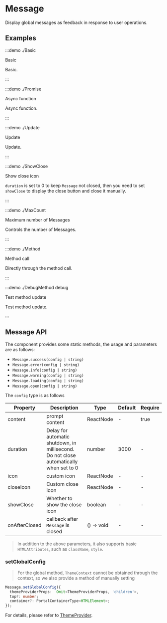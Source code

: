 # Message

Display global messages as feedback in response to user operations.

## Examples

:::demo ./Basic

Basic

Basic.

:::

:::demo ./Promise

Async function

Async function.

:::

:::demo ./Update

Update

Update.

:::

:::demo ./ShowClose

Show close icon

`duration` is set to 0 to keep `Message` not closed, then you need to set `showClose` to display the close button and close it manually.

:::

:::demo ./MaxCount

Maximum number of Messages

Controls the number of Messages.

:::

:::demo ./Method

Method call

Directly through the method call.

:::

:::demo ./DebugMethod debug

Test method update

Test method update.

:::

## Message API

The component provides some static methods, the usage and parameters are as follows:

- `Message.success(config | string)`
- `Message.error(config | string)`
- `Message.info(config | string)`
- `Message.warning(config | string)`
- `Message.loading(config | string)`
- `Message.open(config | string)`

The `config` type is as follows

| Property | Description | Type | Default | Require |
| --- | --- | --- | --- | --- |
| content | prompt content | ReactNode | - | true |
| duration | Delay for automatic shutdown, in millisecond. Do not close automatically when set to 0 | number | 3000 | - |
| icon | custom icon | ReactNode | - | - |
| closeIcon | Custom close icon | ReactNode | - | - |
| showClose | Whether to show the close icon | boolean | - | - |
| onAfterClosed | callback after `Message` is closed | () => void | - | - |

> In addition to the above parameters, it also supports basic `HTMLAttributes`, such as `className`, `style`.

### setGlobalConfig

> For the global method, `ThemeContext` cannot be obtained through the context, so we also provide a method of manually setting

```ts
Message.setGlobalConfig({
  themeProviderProps:  Omit<ThemeProviderProps, 'children'>,
  top?: number;
  container?: PortalContainerType<HTMLElement>;
});
```

For details, please refer to [ThemeProvider](/components/ThemeProvider).
